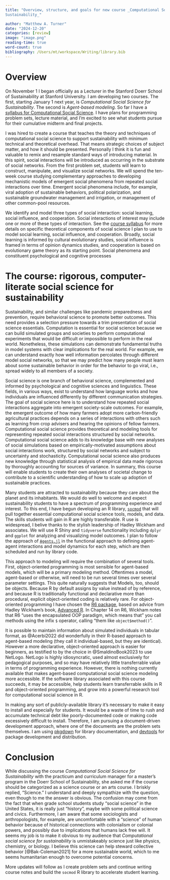 ```yaml
---
title: "Overview, structure, and goals for new course _Computational Social Science for
Sustainability_"

author: "Matthew A. Turner"
date: "2024-12-20"
categories: [review]
image: "image.png"
reading-time: true
word-count: true
bibliography: /Users/mt/workspace/Writing/library.bib
---
```


# Overview

On November 1 I began officially as a Lecturer in the Stanford Doerr School of
Sustainability at Stanford University. I am developing two courses. The first,
starting January 1 next year, is _Computational Social Science for Sustainability_. 
The second is _Agent-based modeling_. So far I have a [syllabus for Computational
Social Science](https://mt.digital/teaching/EBS_X81/). I have plans for
programming problem sets, lecture material, and I'm excited to see what students
pursue for their cumulative midterm and final projects.

I was hired to create a course that teaches the theory and techniques of
computational social science to support sustainability with minimum 
technical and theoretical overhead. That means
strategic choices of subject matter, and how it should be presented. Personally I think it is fun and
valuable to remix and resample standard ways of introducing material. In this
spirit, social
interactions will be introduced as occurring in the substrate of social networks. 
From the first problem set, students will learn to construct, manipulate, and
visualize social networks. We will
spend the ten-week course studying complementary approaches to developing mechanistic
models of emergent social phenomena from repeated social
interactions over time. Emergent social phenomena include, for example, viral
adoption of sustainable behaviors, political polarization, and sustainable groundwater
management and irrigation, or management of other common-pool resources. 

We identify and model three types 
of social interaction: social learning, social influence, and cooperation.
Social interactions of interest may include one or more of these types of
interaction. See the [course syllabus](https://mt.digital/teaching/EBS_X81/)
for more details on specific theoretical components of social science I plan to 
use to model social learning, social influence, and cooperation. Broadly, social
learning is informed by cultural evolutionary studies, social influence is 
framed in terms of opinion dynamics studies, and cooperation is based on
evolutionary game theory as its starting point. Social phenomena and constituent
psychological and cognitive processes 

# The course: rigorous, computer-literate social science for sustainability

Sustainability, and similar challenges like pandemic preparedness and
prevention, require behavioral science to promote better
outcomes. This need provides a selection pressure towards a trim presentation of
social science essentials. Computation is essential for social science because
we can build simulated groups and societies to perform computational experiments
that would be difficult or impossible to perform in the real world. Nonetheless,
these simulations can demonstrate fundamental truths in model systems with clear
implications for the real world. For example, we can understand
exactly how well information percolates through different model social networks,
so that we may predict how many people must learn about some sustainable
behavior in order for the behavior to go viral, i.e., spread widely to all
members of a society. 

Social science is one branch of behavioral science, complemented and
informed by psychological and cognitive sciences and linguistics. These fields,
in various ways, exist to understand how language works and how 
individuals are influenced differently by
different communication strategies. The goal of social science here is to 
understand how repeated social interactions aggregate into emergent
society-scale outcomes. For example, the emergent outcome of how many
farmers adopt more carbon-friendly
agricultural practices depends on a series of interactions with others such as
learning from crop advisers and hearing the opinions of fellow farmers.
Computational social science provides theoretical and modeling tools for 
representing repeated social interactions structured by social networks. 
Computational social science adds to its knowledge base with new 
analyses of social simulations based on empirically-motivated
assumptions about social interactions work, structured by social networks and 
subject to uncertainty and stochasticity. Computational social science also
produces new knowledge through statistical analysis of empirical data made 
rigorous by thoroughly accounting for sources of variance. 
In summary, this course will enable students to create their own analyses of
societal change to contribute to a scientific understanding of how to 
scale up adoption of sustainable practices.

Many students are attracted to sustainability because
they care about the planet and its inhabitants. We would do well to welcome and
expect sustainability students to have a spectrum of programming experience and
interest. To this end, I have begun developing an R library,
[`socmod`](https://mt-digital.github.com) that will pull together
essential computational social science tools, models, and data. 
The skills students will gain in R are highly transferable. R use is widespread,
I belive thanks to the stylish leadership of Hadley Wickham and associates.
We will use R Shiny
and `tidyverse` functionality including `dplyr` and `ggplot` for analyzing and
visualizing model outcomes. I plan to follow the approach of
[`Agents.jl`](https://juliadynamics.github.io/Agents.jl/stable/) in the
functional approach to defining agent-agent interactions and model dynamics for
each step, which are then scheduled and run by library code. 

This approach to modeling will require the combination of several tools. First,
object-oriented programming is most sensible for
agent-based models, which will be a primary modeling method. 
Oftentimes a model, agent-based or otherwise, will
need to be run several times over several parameter settings. This quite
naturally suggests that Models, too, should be objects. Because R by default assigns
by value instead of by reference, and because R is traditionally functional and 
declarative more than procedural, explicit object-oriented coding is relatively 
rare. For object-oriented programming I have chosen the [R6 package](https://r6.r-lib.org/), based
on advice from Hadley Wickham's book, [Advanced
R](https://adv-r.hadley.nz/index.html). In Chapter 14 on R6, Wickham notes
that R6 "uses the encapsulated OOP paradigm, which means that" you call methods
using the infix `$` operator, calling "them like `object$method()`".

It is possible to maintain information about simulated individuals in tabular
format, as @Acerbi2022 did wonderfully in their R-based approach to agent-based
modeling (they call it individual-based, but they are identical). However a
more declarative, object-oriented approach is easier for beginners, as 
testified to by the choice in @SmaldinoBook2023 to use NetLogo. NetLogo is
highly idiosyncratic, used almost exclusively for pedagogical purposes, and 
so may have relatively little transferrable value in terms of programming
experience. However, there is nothing currently available that makes agent-based
computational social science modeling more accessible. If the software library
associated with this course succeeds, it may be accessible, help students learn
transferrable skills in R and object-oriented programming, and grow into a
powerful research tool for computational social science in R.

In making any sort of publicly-available library it's necessary to make it
easy to install and especially for students. It would be a waste of time to 
rush and accumulate technical debt like poorly-documented code or making code
excessively difficult to install. Therefore, I am pursuing a document-driven
development approach, where one of the documents are the problem sets
themselves. I am using [pkgdown](https://pkgdown.r-lib.org/) for library
documentation, and [devtools](https://devtools.r-lib.org/) for package
development and distribution.

# Conclusion

While discussing the course _Computational Social Science for Sustainability_ 
with the practicum and curriculum manager for a
master's program in the Doerr School of Sustainability, she asked me if the
course
should be categorized as a science course or an arts course. 
I briskly replied, "Science."
I understand and deeply sympathize with the question, 
even though to me the answer is obvious. 
The confusion may come from the fact that when grade school students study 
"social science" in the United States, it is really just "history",
maybe with some political science and civics. Furthermore, I am aware that
some sociologists and anthropologists, for example, are uncomfortable with a "science" of
human behavior because of historical connections with colonialism or colonial
powers, and possibly due to implications that humans lack free will. It seems
my job is to make it obvious to my audience that _Computational social
science for sustainability_ is unmistakeably science just like physics, 
chemistry, or biology. I
believe this science can help steward collective behavior [@Bak-Coleman2021]
for a more sustainable world, which to me seems humanitarian enough to overcome
potential concerns.

More updates will follow as I create problem sets and continue writing course
notes and build the `socmod` R library to accelerate student learning.
